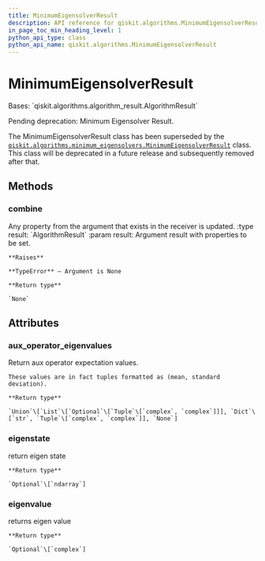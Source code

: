 ```yaml
---
title: MinimumEigensolverResult
description: API reference for qiskit.algorithms.MinimumEigensolverResult
in_page_toc_min_heading_level: 1
python_api_type: class
python_api_name: qiskit.algorithms.MinimumEigensolverResult
---
```


# MinimumEigensolverResult

<Class id="qiskit.algorithms.MinimumEigensolverResult" github="https://github.com/qiskit/qiskit/tree/stable/0.23/qiskit/algorithms/minimum_eigen_solvers/minimum_eigen_solver.py" signature="MinimumEigensolverResult">
  Bases: `qiskit.algorithms.algorithm_result.AlgorithmResult`

  Pending deprecation: Minimum Eigensolver Result.

  The MinimumEigensolverResult class has been superseded by the [`qiskit.algorithms.minimum_eigensolvers.MinimumEigensolverResult`](qiskit.algorithms.minimum_eigensolvers.MinimumEigensolverResult "qiskit.algorithms.minimum_eigensolvers.MinimumEigensolverResult") class. This class will be deprecated in a future release and subsequently removed after that.

  ## Methods

  ### combine

  <Function id="qiskit.algorithms.MinimumEigensolverResult.combine" name="combine" signature="MinimumEigensolverResult.combine(result)">
    Any property from the argument that exists in the receiver is updated. :type result: `AlgorithmResult` :param result: Argument result with properties to be set.

    **Raises**

    **TypeError** – Argument is None

    **Return type**

    `None`
  </Function>

  ## Attributes

  ### aux\_operator\_eigenvalues

  <Attribute id="qiskit.algorithms.MinimumEigensolverResult.aux_operator_eigenvalues" name="aux_operator_eigenvalues">
    Return aux operator expectation values.

    These values are in fact tuples formatted as (mean, standard deviation).

    **Return type**

    `Union`\[`List`\[`Optional`\[`Tuple`\[`complex`, `complex`]]], `Dict`\[`str`, `Tuple`\[`complex`, `complex`]], `None`]
  </Attribute>

  ### eigenstate

  <Attribute id="qiskit.algorithms.MinimumEigensolverResult.eigenstate" name="eigenstate">
    return eigen state

    **Return type**

    `Optional`\[`ndarray`]
  </Attribute>

  ### eigenvalue

  <Attribute id="qiskit.algorithms.MinimumEigensolverResult.eigenvalue" name="eigenvalue">
    returns eigen value

    **Return type**

    `Optional`\[`complex`]
  </Attribute>
</Class>

